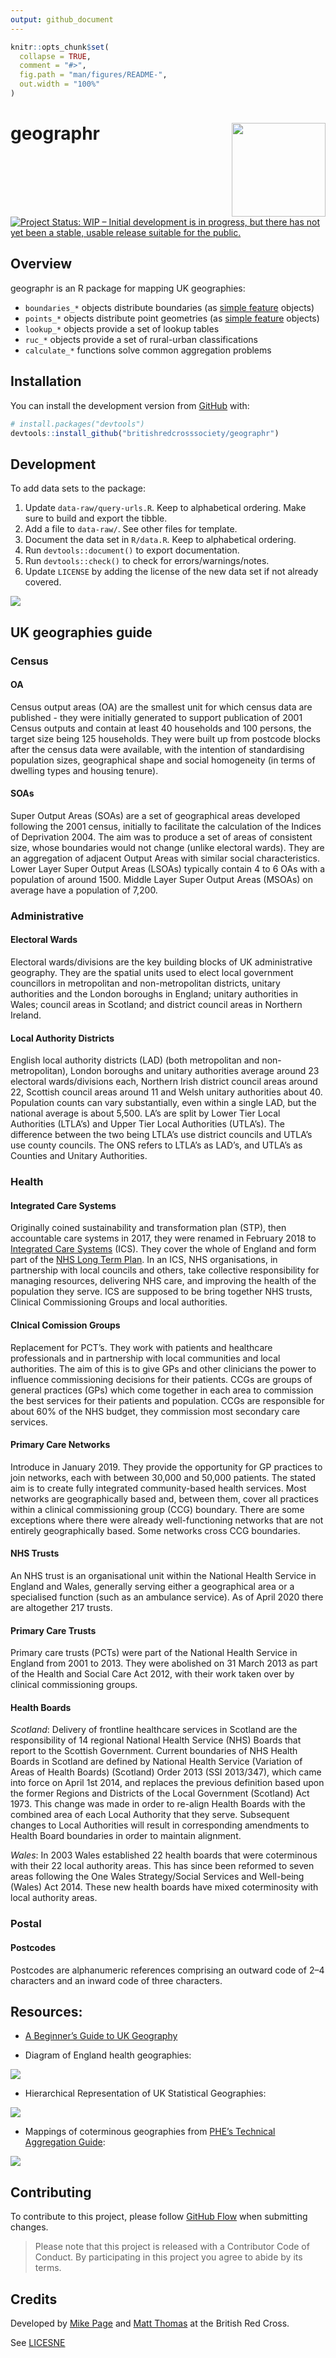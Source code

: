 ```yaml
---
output: github_document
---
```


<!-- README.md is generated from README.Rmd. Please edit that file -->

```r
knitr::opts_chunk$set(
  collapse = TRUE,
  comment = "#>",
  fig.path = "man/figures/README-",
  out.width = "100%"
)
```

# geographr <img src='man/figures/logo-new.png' align="right" height="150" /></a>

<!-- badges: start -->
[![Project Status: WIP – Initial development is in progress, but there has not yet been a stable, usable release suitable for the public.](https://www.repostatus.org/badges/latest/wip.svg)](https://www.repostatus.org/#wip)
<!-- badges: end -->

## Overview

geographr is an R package for mapping UK geographies:  

- `boundaries_*` objects distribute boundaries (as [simple feature](https://r-spatial.github.io/sf/) objects)
- `points_*` objects distribute point geometries (as [simple feature](https://r-spatial.github.io/sf/) objects)
- `lookup_*` objects provide a set of lookup tables
- `ruc_*` objects provide a set of rural-urban classifications
- `calculate_*` functions solve common aggregation problems

## Installation

You can install the development version from [GitHub](https://github.com/) with:

``` r
# install.packages("devtools")
devtools::install_github("britishredcrosssociety/geographr")
```

## Development

To add data sets to the package:

1. Update `data-raw/query-urls.R`. Keep to alphabetical ordering.
Make sure to build and export the tibble.
2. Add a file to `data-raw/`. See other files for template.
3. Document the data set in `R/data.R`. Keep to alphabetical ordering.
4. Run `devtools::document()` to export documentation.
5. Run `devtools::check()` to check for errors/warnings/notes.
6. Update `LICENSE` by adding the license of the new data set if not already
covered.

<img src='man/figures/file-structure.png' align="centre"/>

## UK geographies guide

### Census

#### OA
Census output areas (OA) are the smallest unit for which census data are published - they were initially generated to support publication of 2001 Census outputs and contain at least 40 households and 100 persons, the target size being 125 households. They were built up from postcode blocks after the census data were available, with the intention of standardising population sizes, geographical shape and social homogeneity (in terms of dwelling types and housing tenure). 

#### SOAs
Super Output Areas (SOAs) are a set of geographical areas developed following the 2001 census, initially to facilitate the calculation of the Indices of Deprivation 2004. The aim was to produce a set of areas of consistent size, whose boundaries would not change (unlike electoral wards). They are an aggregation of adjacent Output Areas with similar social characteristics. Lower Layer Super Output Areas (LSOAs) typically contain 4 to 6 OAs with a population of around 1500. Middle Layer Super Output Areas (MSOAs) on average have a population of 7,200.

### Administrative

#### Electoral Wards
Electoral wards/divisions are the key building blocks of UK administrative geography. They are the spatial units used to elect local government councillors in metropolitan and non-metropolitan districts, unitary authorities and the London boroughs in England; unitary authorities in Wales; council areas in Scotland; and district council areas in Northern Ireland.

#### Local Authority Districts
English local authority districts (LAD) (both metropolitan and non-metropolitan), London boroughs and unitary authorities average around 23 electoral wards/divisions each, Northern Irish district council areas around 22, Scottish council areas around 11 and Welsh unitary authorities about 40. Population counts can vary substantially, even within a single LAD, but the national average is about 5,500. LA's are split by Lower Tier Local Authorities (LTLA's) and Upper Tier Local Authorities (UTLA's). The difference between the two being LTLA's use district councils and UTLA's use county councils. The ONS refers to LTLA's as LAD's, and UTLA's as Counties and Unitary Authorities.

### Health

#### Integrated Care Systems

Originally coined sustainability and transformation plan (STP), then accountable care systems in 2017, they were renamed in February 2018 to [Integrated Care Systems](https://www.england.nhs.uk/integratedcare/integrated-care-systems/) (ICS). They cover the whole of England and form part of the [NHS Long Term Plan](https://en.wikipedia.org/wiki/NHS_Long_Term_Plan). In an ICS, NHS organisations, in partnership with local councils and others, take collective responsibility for managing resources, delivering NHS care, and improving the health of the population they serve. ICS are supposed to be bring together NHS trusts, Clinical Commissioning Groups and local authorities.

#### Clnical Comission Groups

Replacement for PCT’s. They work with patients and healthcare
professionals and in partnership with local communities and local
authorities. The aim of this is to give GPs and other clinicians the
power to influence commissioning decisions for their patients. CCGs are
groups of general practices (GPs) which come together in each area to
commission the best services for their patients and population. CCGs are
responsible for about 60% of the NHS budget, they commission most
secondary care services.

#### Primary Care Networks

Introduce in January 2019. They provide the opportunity for GP practices
to join networks, each with between 30,000 and 50,000 patients. The
stated aim is to create fully integrated community-based health
services. Most networks are geographically based and, between them,
cover all practices within a clinical commissioning group (CCG)
boundary. There are some exceptions where there were already
well-functioning networks that are not entirely geographically based.
Some networks cross CCG boundaries.

#### NHS Trusts

An NHS trust is an organisational unit within the National Health
Service in England and Wales, generally serving either a geographical
area or a specialised function (such as an ambulance service). As of
April 2020 there are altogether 217 trusts.

#### Primary Care Trusts

Primary care trusts (PCTs) were part of the National Health Service in
England from 2001 to 2013. They were abolished on 31 March 2013 as part
of the Health and Social Care Act 2012, with their work taken over by
clinical commissioning groups.

#### Health Boards
*Scotland*: Delivery of frontline healthcare services in Scotland are the responsibility
of 14 regional National Health Service (NHS) Boards that report to the Scottish
Government. Current boundaries of NHS Health Boards in Scotland are defined by
National Health Service (Variation of Areas of Health Boards) (Scotland) Order
2013 (SSI 2013/347), which came into force on April 1st 2014, and replaces the
previous definition based upon the former Regions and Districts of the Local
Government (Scotland) Act 1973. This change was made in order to re-align
Health Boards with the combined area of each Local Authority that they serve.
Subsequent changes to Local Authorities will result in corresponding amendments
to Health Board boundaries in order to maintain alignment.

*Wales*: In 2003 Wales established 22 health boards that were coterminous with
their 22 local authority areas. This has since been reformed to seven areas
following the One Wales Strategy/Social Services and Well-being (Wales) Act
2014. These new health boards have mixed coterminosity with local authority
areas.

### Postal

#### Postcodes
Postcodes are alphanumeric references comprising an outward code of 2–4
characters and an inward code of three characters.

## Resources:

- [A Beginner's Guide to UK Geography](misc/a-beginners-guide-to-uk-geography-2020-v1.0.pdf)

- Diagram of England health geographies:

<img src='man/figures/health-boundaries-diagram.png' align="centre"/>

- Hierarchical Representation of UK Statistical Geographies:

<img src='man/figures/hierarchy-poster.png' align="centre"/>

- Mappings of coterminous geographies from [PHE's Technical Aggregation Guide](https://fingertips.phe.org.uk/profile/guidance):

<img src='man/figures/coterminous-geographies.png' align="centre"/>

## Contributing

To contribute to this project, please follow [GitHub Flow](https://guides.github.com/introduction/flow/)
when submitting changes.

> Please note that this project is released with a Contributor Code of Conduct. By participating in this project you agree to abide by its terms.

## Credits
Developed by [Mike Page](https://github.com/MikeJohnPage) and
[Matt Thomas](https://twitter.com/matthewgthomas) at the British Red Cross.

See [LICESNE](/LICENSE)
